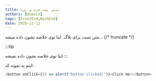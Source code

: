```yaml
---
title: تیتر پست چرت و پرت
authors: [moeein]
tags: [FrontEnd,BackEnd]
date: 2025-12-12
---
```

متن تست برای بلاگ. اینا توی خلاصه نشون داده میشه...
{/* truncate */}

:::tip

اینا توی خلاصه نشون داده نمیشه
:::

اینم یه نمونه کد:

```js
<button onClick={() => alert("button clicked!")}>Click me!</button>
```

